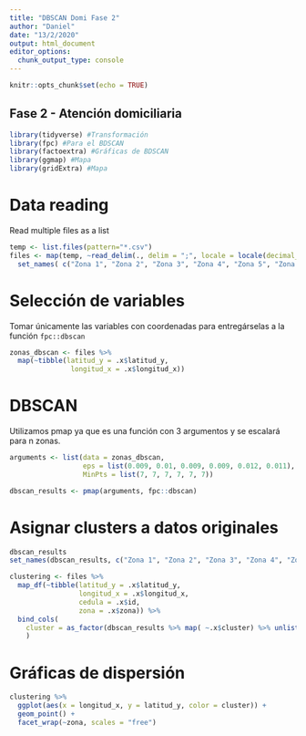 ```yaml
---
title: "DBSCAN Domi Fase 2"
author: "Daniel"
date: "13/2/2020"
output: html_document
editor_options: 
  chunk_output_type: console
---
```


```r
knitr::opts_chunk$set(echo = TRUE)
```

## Fase 2 - Atención domiciliaria

```r
library(tidyverse) #Transformación
library(fpc) #Para el BDSCAN
library(factoextra) #Gráficas de BDSCAN
library(ggmap) #Mapa
library(gridExtra) #Mapa
```

# Data reading

Read multiple files as a list

```r
temp <- list.files(pattern="*.csv")
files <- map(temp, ~read_delim(., delim = ";", locale = locale(decimal_mark = ","))) %>% 
  set_names( c("Zona 1", "Zona 2", "Zona 3", "Zona 4", "Zona 5", "Zona 6"))
```

# Selección de variables

Tomar únicamente las variables con coordenadas para entregárselas a la función `fpc::dbscan`

```r
zonas_dbscan <- files %>% 
  map(~tibble(latitud_y = .x$latitud_y,
               longitud_x = .x$longitud_x))
```

# DBSCAN

Utilizamos pmap ya que es una función con 3 argumentos y se escalará para n zonas.

```r

arguments <- list(data = zonas_dbscan,
                  eps = list(0.009, 0.01, 0.009, 0.009, 0.012, 0.011),
                  MinPts = list(7, 7, 7, 7, 7, 7))

dbscan_results <- pmap(arguments, fpc::dbscan)


```

# Asignar clusters a datos originales

```r
dbscan_results
set_names(dbscan_results, c("Zona 1", "Zona 2", "Zona 3", "Zona 4", "Zona 5", "Zona 6"))

clustering <- files %>% 
  map_df(~tibble(latitud_y = .x$latitud_y, 
                 longitud_x = .x$longitud_x, 
                 cedula = .x$id,
                 zona = .x$zona)) %>%
  bind_cols(
    cluster = as_factor(dbscan_results %>% map( ~.x$cluster) %>% unlist())
    )
```

# Gráficas de dispersión

```r
clustering %>% 
  ggplot(aes(x = longitud_x, y = latitud_y, color = cluster)) +
  geom_point() +
  facet_wrap(~zona, scales = "free")
```

